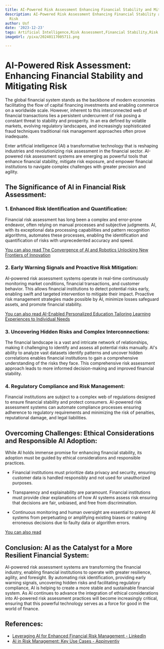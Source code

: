```yaml
---
title: AI-Powered Risk Assessment Enhancing Financial Stability and Mitigating Risk
description: AI-Powered Risk Assessment Enhancing Financial Stability and Mitigating
  Risk
author: Usf
date: '2023-12-23'
tags: Artificial Intelligence,Risk Assessment,Financial Stability,Risk Mitigation
imageUrl: /pixa/20240117005711.png

---
```

#  AI-Powered Risk Assessment: Enhancing Financial Stability and Mitigating Risk

The global financial  system  stands as the backbone of modern economies facilitating the flow  of capital financing investments  and enabling commerce on a worldwide scale. However, inherent to this interconnected web of financial transactions lies a persistent undercurrent  of risk posing a constant threat to stability and prosperity. In an era defined by volatile markets, evolving regulatory landscapes, and increasingly sophisticated fraud techniques traditional risk management approaches often prove inadequate.

Enter artificial intelligence (AI)  a transformative technology that is reshaping industries and revolutionizing risk assessment in the financial sector. AI-powered risk assessment systems are emerging as powerful tools that  enhance financial stability,  mitigate risk  exposure, and empower financial institutions to  navigate complex challenges with greater precision and agility.

## The Significance of AI in Financial Risk Assessment:

### 1. Enhanced Risk Identification and Quantification:

Financial risk assessment has long  been a complex and error-prone endeavor, often relying on manual processes and subjective judgments.  AI, with its exceptional data processing capabilities  and pattern recognition algorithms, automates these processes,  enabling the identification and quantification of risks with unprecedented accuracy  and speed.

[You can also  read The Convergence of AI and Robotics Unlocking New Frontiers of Innovation](The%20Convergence%20of%20AI%20and%20Robotics%20Unlocking%20New%20Frontiers%20of%20Innovation)


### 2. Early Warning Signals and Proactive  Risk Mitigation:

AI-powered risk  assessment systems operate in real-time continuously monitoring market conditions, financial transactions, and customer behavior.  This allows financial institutions to detect potential risks early, enabling swift and targeted intervention to mitigate their impact. Proactive risk management strategies made possible by AI, minimize losses safeguard  assets, and promote financial stability.

[You can  also read AI-Enabled Personalized Education Tailoring Learning Experiences to  Individual Needs](AI-Enabled%20Personalized%20Education%20Tailoring%20Learning%20Experiences%20to%20Individual%20Needs)


### 3. Uncovering Hidden Risks  and Complex Interconnections:

The financial landscape is a vast and intricate network of relationships, making it challenging to identify and assess all potential risks manually. AI's ability to analyze vast datasets identify patterns and uncover hidden  correlations enables financial institutions to gain a comprehensive understanding of the risks they face.  This comprehensive risk assessment approach leads to more informed decision-making and improved financial stability.

### 4.  Regulatory  Compliance and Risk Management:

Financial institutions are subject to a complex web of regulations designed to ensure financial stability and protect consumers. AI-powered risk  assessment systems can automate  compliance processes ensuring adherence to  regulatory requirements  and minimizing the risk of penalties, reputational damage, and legal  liabilities.

## Overcoming Challenges: Ethical  Considerations and Responsible AI Adoption:

While AI holds immense promise for enhancing financial stability, its adoption must be guided  by ethical considerations  and responsible  practices.

- Financial  institutions must  prioritize data privacy and  security, ensuring customer  data is  handled responsibly and not used for unauthorized purposes.

- Transparency and explainability are paramount. Financial institutions must provide clear explanations of how AI  systems assess risk ensuring that decisions are fair,  unbiased, and free from discrimination.

- Continuous monitoring and human oversight are  essential to prevent AI systems  from perpetuating or amplifying existing biases  or making erroneous  decisions due to faulty data or algorithm errors.

[You can also read ]()


## Conclusion: AI as the Catalyst for a More Resilient  Financial System:

AI-powered risk assessment  systems are transforming the financial industry,  enabling financial institutions to operate with greater resilience, agility, and foresight.  By automating risk identification,  providing early  warning signals, uncovering hidden risks and facilitating regulatory compliance, AI is helping to create a more stable and sustainable financial system. As AI  continues to advance the integration of  ethical  considerations into AI-powered risk assessment practices will become increasingly critical, ensuring that this powerful technology serves as a force for good in the world of finance.

## References:
- [Leveraging AI for Enhanced Financial Risk Management - LinkedIn](https://www.linkedin.com/pulse/leveraging-ai-enhanced-financial-risk-management-reem-khattab)
- [AI in Risk Management: Key Use Cases - Appinventiv](https://appinventiv.com/blog/ai-in-risk-management/)
